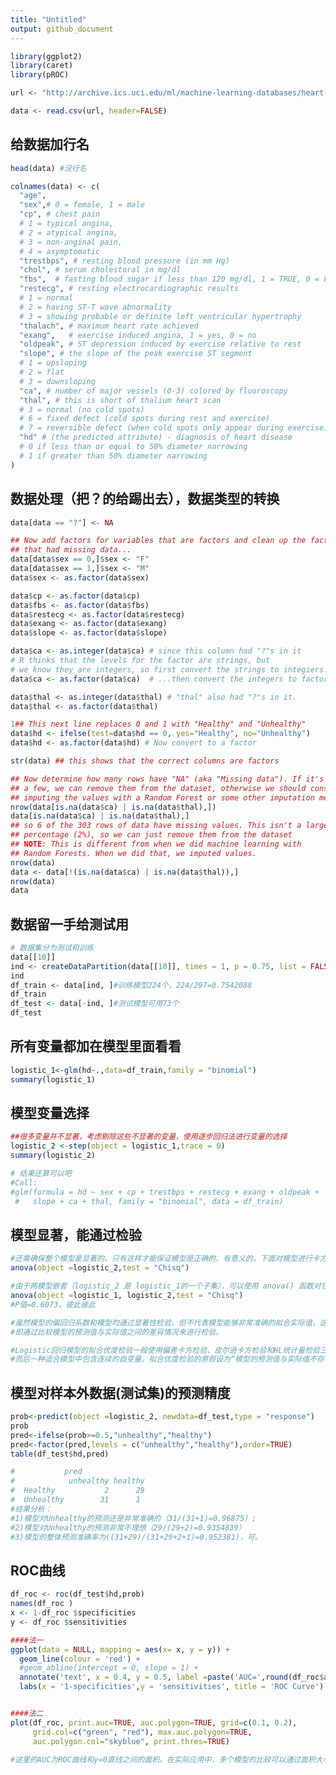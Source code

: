 ```yaml
---
title: "Untitled"
output: github_document
---
```

```r
library(ggplot2)
library(caret)
library(pROC)
```

```r
url <- "http://archive.ics.uci.edu/ml/machine-learning-databases/heart-disease/processed.cleveland.data"

data <- read.csv(url, header=FALSE)
```

## 给数据加行名
```r
head(data) #没行名

colnames(data) <- c(
  "age",
  "sex",# 0 = female, 1 = male
  "cp", # chest pain
  # 1 = typical angina,
  # 2 = atypical angina,
  # 3 = non-anginal pain,
  # 4 = asymptomatic
  "trestbps", # resting blood pressure (in mm Hg)
  "chol", # serum cholestoral in mg/dl
  "fbs",  # fasting blood sugar if less than 120 mg/dl, 1 = TRUE, 0 = FALSE
  "restecg", # resting electrocardiographic results
  # 1 = normal
  # 2 = having ST-T wave abnormality
  # 3 = showing probable or definite left ventricular hypertrophy
  "thalach", # maximum heart rate achieved
  "exang",   # exercise induced angina, 1 = yes, 0 = no
  "oldpeak", # ST depression induced by exercise relative to rest
  "slope", # the slope of the peak exercise ST segment
  # 1 = upsloping
  # 2 = flat
  # 3 = downsloping
  "ca", # number of major vessels (0-3) colored by fluoroscopy
  "thal", # this is short of thalium heart scan
  # 3 = normal (no cold spots)
  # 6 = fixed defect (cold spots during rest and exercise)
  # 7 = reversible defect (when cold spots only appear during exercise)
  "hd" # (the predicted attribute) - diagnosis of heart disease
  # 0 if less than or equal to 50% diameter narrowing
  # 1 if greater than 50% diameter narrowing
)
```


## 数据处理（把？的给踢出去），数据类型的转换
```r
data[data == "?"] <- NA

## Now add factors for variables that are factors and clean up the factors
## that had missing data...
data[data$sex == 0,]$sex <- "F"
data[data$sex == 1,]$sex <- "M"
data$sex <- as.factor(data$sex)

data$cp <- as.factor(data$cp)
data$fbs <- as.factor(data$fbs)
data$restecg <- as.factor(data$restecg)
data$exang <- as.factor(data$exang)
data$slope <- as.factor(data$slope)

data$ca <- as.integer(data$ca) # since this column had "?"s in it
# R thinks that the levels for the factor are strings, but
# we know they are integers, so first convert the strings to integiers...
data$ca <- as.factor(data$ca)  # ...then convert the integers to factor levels

data$thal <- as.integer(data$thal) # "thal" also had "?"s in it.
data$thal <- as.factor(data$thal)

1## This next line replaces 0 and 1 with "Healthy" and "Unhealthy"
data$hd <- ifelse(test=data$hd == 0, yes="Healthy", no="Unhealthy")
data$hd <- as.factor(data$hd) # Now convert to a factor

str(data) ## this shows that the correct columns are factors

## Now determine how many rows have "NA" (aka "Missing data"). If it's just
## a few, we can remove them from the dataset, otherwise we should consider
## imputing the values with a Random Forest or some other imputation method.
nrow(data[is.na(data$ca) | is.na(data$thal),])
data[is.na(data$ca) | is.na(data$thal),]
## so 6 of the 303 rows of data have missing values. This isn't a large
## percentage (2%), so we can just remove them from the dataset
## NOTE: This is different from when we did machine learning with
## Random Forests. When we did that, we imputed values.
nrow(data)
data <- data[!(is.na(data$ca) | is.na(data$thal)),]
nrow(data)
data
```

## 数据留一手给测试用
```r
# 数据集分为测试和训练
data[[10]]
ind <- createDataPartition(data[[10]], times = 1, p = 0.75, list = FALSE)#前一个文件报错y must have at least 2 data points,这得是个向量，之前是个df
ind
df_train <- data[ind, ]#训练模型224个，224/297=0.7542088
df_train
df_test <- data[-ind, ]#测试模型可用73个
df_test
```

## 所有变量都加在模型里面看看
```r
logistic_1<-glm(hd~.,data=df_train,family = "binomial")
summary(logistic_1)

```

## 模型变量选择
```r
##很多变量并不显著，考虑剔除这些不显著的变量，使用逐步回归法进行变量的选择
logistic_2 <-step(object = logistic_1,trace = 0)
summary(logistic_2)

# 结果还算可以吧
#Call:
#glm(formula = hd ~ sex + cp + trestbps + restecg + exang + oldpeak + 
 #   slope + ca + thal, family = "binomial", data = df_train)
```
## 模型显著，能通过检验
```r
#还需确保整个模型是显著的，只有这样才能保证模型是正确的、有意义的，下面对模型进行卡方检验。
anova(object =logistic_2,test = "Chisq")
```

```r
#由于两模型嵌套（logistic_2 是 logistic_1的一个子集），可以使用 anova() 函数对它们进行比较，对于广义线性回归，可用卡方检验。
anova(object =logistic_1, logistic_2,test = "Chisq")
#P值=0.6073，彼此彼此
```


```r
#虽然模型的偏回归系数和模型均通过显著性检验，但不代表模型能够非常准确的拟合实际值，这就需要对模型进行拟合优度检验，
#即通过比较模型的预测值与实际值之间的差异情况来进行检验。

#Logistic回归模型的拟合优度检验一般使用偏差卡方检验、皮尔逊卡方检验和HL统计量检验三种方法，其中前两种检验适合模型中只有离散的自变量，
#而后一种适合模型中包含连续的自变量。拟合优度检验的原假设为“模型的预测值与实际值不存在差异”。
```

## 模型对样本外数据(测试集)的预测精度
```r
prob<-predict(object =logistic_2, newdata=df_test,type = "response")
prob
pred<-ifelse(prob>=0.5,"unhealthy","healthy")
pred<-factor(pred,levels = c("unhealthy","healthy"),order=TRUE)
table(df_test$hd,pred)

#           pred
#            unhealthy healthy
#  Healthy           2      29
#  Unhealthy        31      1
#结果分析：
#1)模型对Unhealthy的预测还是非常准确的（31/(31+1)=0.96875）;
#2)模型对Unhealthy的预测非常不理想（29/(29+2)=0.9354839）
#3)模型的整体预测准确率为((31+29)/(31+29+2+1)=0.952381)，可。

```

## ROC曲线
```r
df_roc <- roc(df_test$hd,prob)
names(df_roc )
x <- 1-df_roc $specificities
y <- df_roc $sensitivities

####法一
ggplot(data = NULL, mapping = aes(x= x, y = y)) +
  geom_line(colour = 'red') +
  #geom_abline(intercept = 0, slope = 1) + 
  annotate('text', x = 0.4, y = 0.5, label =paste('AUC=',round(df_roc$auc,2))) +
  labs(x = '1-specificities',y = 'sensitivities', title = 'ROC Curve')


####法二
plot(df_roc, print.auc=TRUE, auc.polygon=TRUE, grid=c(0.1, 0.2),
     grid.col=c("green", "red"), max.auc.polygon=TRUE,
     auc.polygon.col="skyblue", print.thres=TRUE)

#这里的AUC为ROC曲线和y=0直线之间的面积。在实际应用中，多个模型的比较可以通过面积大小来选择更佳的模型，选择标准是AUC越大越好。对于一个模型而言，一般AUC大于0.88就能够说明模型是比较合理的了。

```













